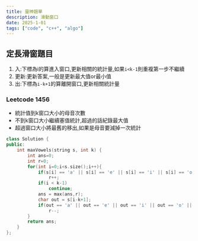 ```yaml
---
title: 靈神題單
description: 滑動窗口
date: 2025-1-01
tags: ["code", "c++", "algo"]
---
```


## 定長滑窗題目
1. 入:下標為i的算進入窗口,更新相關的統計量,如果`i<k-1`則重複第一步不繼續
2. 更新:更新答案,一般是更新最大值or最小值
3. 出:下標為`i-k+1`的算離開窗口,更新相關統計量

### Leetcode 1456
- 統計值到k窗口大小的母音次數
- 不到k窗口大小繼續塞值統計,超過的話紀錄最大值
- 超過窗口大小將最舊的移出,如果是母音要減掉一次統計
```c++
class Solution {
public:
    int maxVowels(string s, int k) {
        int ans=0;
        int r=0;
        for(int i=0;i<s.size();i++){
            if(s[i] == 'a' || s[i] == 'e' || s[i] == 'i' || s[i] == 'o' || s[i] == 'u')
                r++;
            if(i < k-1)
                continue;
            ans = max(ans,r);
            char out = s[i-k+1];
            if(out == 'a' || out == 'e' || out == 'i' || out == 'o' || out == 'u')
                r--;
        }
        return ans;
    }
};
```


